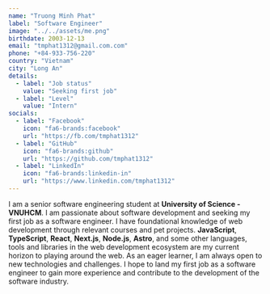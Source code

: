 ```yaml
---
name: "Truong Minh Phat"
label: "Software Engineer"
image: "../../assets/me.png"
birthdate: 2003-12-13
email: "tmphat1312@gmail.com.com"
phone: "+84-933-756-220"
country: "Vietnam"
city: "Long An"
details:
  - label: "Job status"
    value: "Seeking first job"
  - label: "Level"
    value: "Intern"
socials:
  - label: "Facebook"
    icon: "fa6-brands:facebook"
    url: "https://fb.com/tmphat1312"
  - label: "GitHub"
    icon: "fa6-brands:github"
    url: "https://github.com/tmphat1312"
  - label: "LinkedIn"
    icon: "fa6-brands:linkedin-in"
    url: "https://www.linkedin.com/tmphat1312"
---
```


I am a senior software engineering student at **University of Science - VNUHCM**. I am passionate about software development and seeking my first job as a software engineer. I have foundational knowledge of web development through relevant courses and pet projects. **JavaScript**, **TypeScript**, **React**, **Next.js**, **Node.js**, **Astro**, and some other languages, tools and libraries in the web development ecosystem are my current horizon to playing around the web. As an eager learner, I am always open to new technologies and challenges. I hope to land my first job as a software engineer to gain more experience and contribute to the development of the software industry.
